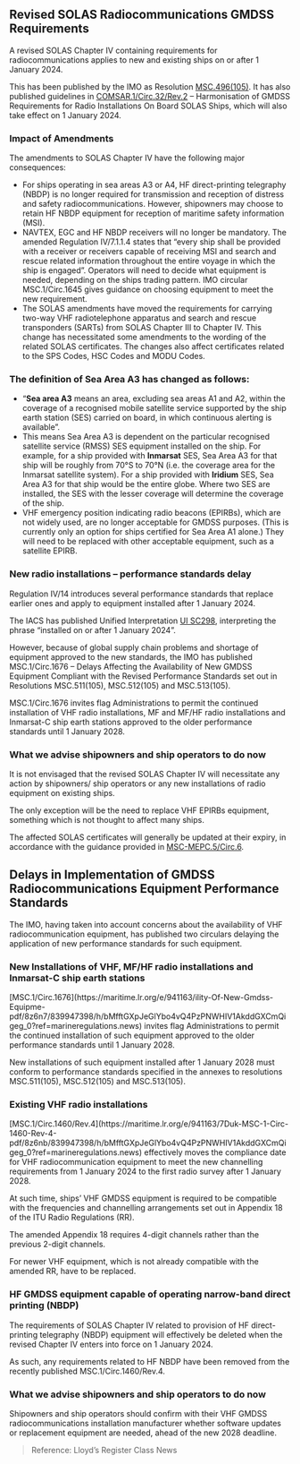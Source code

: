 ## Revised SOLAS Radiocommunications GMDSS Requirements

<div className='news-paragraph'>
A revised SOLAS Chapter IV containing requirements for radiocommunications applies to new and existing ships on or after 1 January 2024.

This has been published by the IMO as Resolution [MSC.496(105)](https://www.example.comhttps://maritime.lr.org/e/941163/50758LzQPNhlt-MSC-496-105--pdf/8z6c1/839829723/h/S4yBq5POlB9SbLKqAEUWlN1w2l4pDsZ9FonJ72QCfJc?ref=marineregulations.news). It has also published guidelines in [COMSAR.1/Circ.32/Rev.2](https://maritime.lr.org/e/941163/s-Requirements-For-RadioIn-pdf/8z6bj/839829723/h/S4yBq5POlB9SbLKqAEUWlN1w2l4pDsZ9FonJ72QCfJc?ref=marineregulations.news) – Harmonisation of GMDSS Requirements for Radio Installations On Board SOLAS Ships, which will also take effect on 1 January 2024.
</div>

### **Impact of Amendments**

The amendments to SOLAS Chapter IV have the following major consequences:

- For ships operating in sea areas A3 or A4, HF direct-printing telegraphy (NBDP) is no longer required for transmission and reception of distress and safety radiocommunications. However, shipowners may choose to retain HF NBDP equipment for reception of maritime safety information (MSI). 
- NAVTEX, EGC and HF NBDP receivers will no longer be mandatory. The amended Regulation IV/7.1.1.4 states that “every ship shall be provided with a receiver or receivers capable of receiving MSI and search and rescue related information throughout the entire voyage in which the ship is engaged”. Operators will need to decide what equipment is needed, depending on the ships trading pattern. IMO circular MSC.1/Circ.1645 gives guidance on choosing equipment to meet the new requirement.
- The SOLAS amendments have moved the requirements for carrying two-way VHF radiotelephone apparatus and search and rescue transponders (SARTs) from SOLAS Chapter III to Chapter IV. This change has necessitated some amendments to the wording of the related SOLAS certificates. The changes also affect certificates related to the SPS Codes, HSC Codes and MODU Codes.

### **The definition of Sea Area A3 has changed as follows:**

- “**Sea area A3** means an area, excluding sea areas A1 and A2, within the coverage of a recognised mobile satellite service supported by the ship earth station (SES) carried on board, in which continuous alerting is available”.
- This means Sea Area A3 is dependent on the particular recognised satellite service (RMSS) SES equipment installed on the ship. For example, for a ship provided with **Inmarsat** SES, Sea Area A3 for that ship will be roughly from 70°S to 70°N (i.e. the coverage area for the Inmarsat satellite system). For a ship provided with **Iridium** SES, Sea Area A3 for that ship would be the entire globe. Where two SES are installed, the SES with the lesser coverage will determine the coverage of the ship.
- VHF emergency position indicating radio beacons (EPIRBs), which are not widely used, are no longer acceptable for GMDSS purposes. (This is currently only an option for ships certified for Sea Area A1 alone.) They will need to be replaced with other acceptable equipment, such as a satellite EPIRB.

### **New radio installations – performance standards delay**

<div className='news-paragraph'>
Regulation IV/14 introduces several performance standards that replace earlier ones and apply to equipment installed after 1 January 2024.

The IACS has published Unified Interpretation [UI SC298](https://maritime.lr.org/e/941163/UI-SC298Corr1-Nov-2023-CLN-pdf/8z6bm/839829723/h/S4yBq5POlB9SbLKqAEUWlN1w2l4pDsZ9FonJ72QCfJc?ref=marineregulations.news), interpreting the phrase “installed on or after 1 January 2024”.

However, because of global supply chain problems and shortage of equipment approved to the new standards, the IMO has published MSC.1/Circ.1676 – Delays Affecting the Availability of New GMDSS Equipment Compliant with the Revised Performance Standards set out in Resolutions MSC.511(105), MSC.512(105) and MSC.513(105).

MSC.1/Circ.1676 invites flag Administrations to permit the continued installation of VHF radio installations, MF and MF/HF radio installations and Inmarsat-C ship earth stations approved to the older performance standards until 1 January 2028.
</div>

### **What we advise shipowners and ship operators to do now**

<div className='news-paragraph' style={{marginBottom: 24}}>
It is not envisaged that the revised SOLAS Chapter IV will necessitate any action by shipowners/ ship operators or any new installations of radio equipment on existing ships.

The only exception will be the need to replace VHF EPIRBs equipment, something which is not thought to affect many ships.

The affected SOLAS certificates will generally be updated at their expiry, in accordance with the guidance provided in [MSC-MEPC.5/Circ.6](https://maritime.lr.org/e/941163/Replacement-Of-Existing-Ce-pdf/8z6bq/839829723/h/S4yBq5POlB9SbLKqAEUWlN1w2l4pDsZ9FonJ72QCfJc?ref=marineregulations.news).
</div>

## Delays in Implementation of GMDSS Radiocommunications Equipment Performance Standards

<div className='news-paragraph'>
The IMO, having taken into account concerns about the availability of VHF radiocommunication equipment, has published two circulars delaying the application of new performance standards for such equipment.  
</div>

### **New Installations of VHF, MF/HF radio installations and Inmarsat-C ship earth stations**

<div className='news-paragraph'>
[MSC.1/Circ.1676](https://maritime.lr.org/e/941163/ility-Of-New-Gmdss-Equipme-pdf/8z6n7/839947398/h/bMfftGXpJeGlYbo4vQ4PzPNWHIV1AkddGXCmQigeg_0?ref=marineregulations.news) invites flag Administrations to permit the continued installation of such equipment approved to the older performance standards until 1 January 2028. 

New installations of such equipment installed after 1 January 2028 must conform to performance standards specified in the annexes to resolutions MSC.511(105), MSC.512(105) and MSC.513(105).
</div>

### **Existing VHF radio installations**

<div className='news-paragraph'>
[MSC.1/Circ.1460/Rev.4](https://maritime.lr.org/e/941163/7Duk-MSC-1-Circ-1460-Rev-4-pdf/8z6nb/839947398/h/bMfftGXpJeGlYbo4vQ4PzPNWHIV1AkddGXCmQigeg_0?ref=marineregulations.news) effectively moves the compliance date for VHF radiocommunication equipment to meet the new channelling requirements from 1 January 2024 to the first radio survey after 1 January 2028.

At such time, ships’ VHF GMDSS equipment is required to be compatible with the frequencies and channelling arrangements set out in Appendix 18 of the ITU Radio Regulations (RR).

The amended Appendix 18 requires 4-digit channels rather than the previous 2-digit channels.

For newer VHF equipment, which is not already compatible with the amended RR, have to be replaced. 
</div>

### **HF GMDSS equipment capable of operating narrow-band direct printing (NBDP)**

<div className='news-paragraph'>
The requirements of SOLAS Chapter IV related to provision of HF direct-printing telegraphy (NBDP) equipment will effectively be deleted when the revised Chapter IV enters into force on 1 January 2024.

As such, any requirements related to HF NBDP have been removed from the recently published MSC.1/Circ.1460/Rev.4.
</div>

### **What we advise shipowners and ship operators to do now**

Shipowners and ship operators should confirm with their VHF GMDSS radiocommunications installation manufacturer whether software updates or replacement equipment are needed, ahead of the new 2028 deadline.

> Reference: Lloyd’s Register Class News


